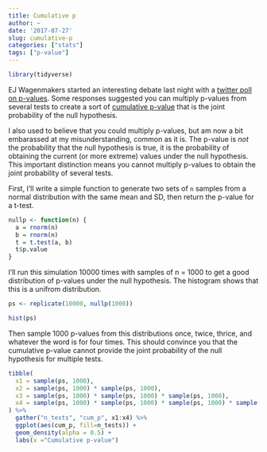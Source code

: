 ```yaml
---
title: Cumulative p
author: ~
date: '2017-07-27'
slug: cumulative-p
categories: ["stats"]
tags: ["p-value"]
---
```


```r
library(tidyverse)
```

EJ Wagenmakers started an interesting debate last night with a [twitter poll on p-values](https://twitter.com/EJWagenmakers/status/889987997046910978). Some responses suggested you can multiply p-values from several tests to create a sort of [cumulative p-value](https://twitter.com/VladMalik/status/890246773515722752) that is the joint probability of the null hypothesis.

I also used to believe that you could multiply p-values, but am now a bit embarassed at my misunderstanding, common as it is. The p-value is *not* the probability that the null hypothesis is true, it is the probability of obtaining the current (or more extreme) values under the null hypothesis. This important distinction means you cannot multiply p-values to obtain the joint probability of several tests.

First, I'll write a simple function to generate two sets of `n` samples from a normal distribution with the same mean and SD, then return the p-value for a t-test.

```r
nullp <- function(n) {
  a = rnorm(n)
  b = rnorm(n)
  t = t.test(a, b)
  t$p.value
}
```

I'll run this simulation 10000 times with samples of n = 1000 to get a good distribution of p-values under the null hypothesis. The histogram shows that this is a unifrom distribution.

```r
ps <- replicate(10000, nullp(1000))

hist(ps)
```

Then sample 1000 p-values from this distributions once, twice, thrice, and whatever the word is for four times. This should convince you that the cumulative p-value cannot provide the joint probability of the null hypothesis for multiple tests.

```r

tibble(
  x1 = sample(ps, 1000),
  x2 = sample(ps, 1000) * sample(ps, 1000),
  x3 = sample(ps, 1000) * sample(ps, 1000) * sample(ps, 1000),
  x4 = sample(ps, 1000) * sample(ps, 1000) * sample(ps, 1000) * sample(ps, 1000)
) %>%
  gather("n_tests", "cum_p", x1:x4) %>%
  ggplot(aes(cum_p, fill=n_tests)) +
  geom_density(alpha = 0.5) +
  labs(x ="Cumulative p-value")

```
